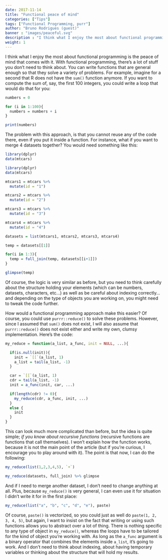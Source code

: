 ```yaml
---
date: 2017-11-14
title: "Functional peace of mind"
categories: ["Tips"]
tags: ["Functional Programming, purr"]
author: "Bruno Rodrigues (guest)"
banner : "images/peaceful.svg"
description : "I think what I enjoy the most about functional programming is the peace of mind that comes with it. Let me show you what I mean through examples."
weight: 1
---
```


I think what I enjoy the most about functional programming is the peace of mind that comes with it.
With functional programming, there's a lot of stuff you don't need to think about. You can write
functions that are general enough so that they solve a variety of problems. For example, imagine
for a second that R does not have the `sum()` function anymore. If you want to compute the sum of,
say, the first 100 integers, you could write a loop that would do that for you:

```r
numbers = 0

for (i in 1:100){
  numbers = numbers + i
}

print(numbers)
```

The problem with this approach, is that you cannot reuse any of the code there, even if you put it
inside a function. For instance, what if you want to merge 4 datasets together? You would need
something like this:

```r
library(dplyr)
data(mtcars)
```

```r
library(dplyr)
data(mtcars)
```

```r
mtcars1 = mtcars %>%
  mutate(id = "1")

mtcars2 = mtcars %>%
  mutate(id = "2")

mtcars3 = mtcars %>%
  mutate(id = "3")

mtcars4 = mtcars %>%
  mutate(id = "4")

datasets = list(mtcars1, mtcars2, mtcars3, mtcars4)

temp = datasets[[1]]

for(i in 1:3){
  temp = full_join(temp, datasets[[i+1]])
}

glimpse(temp)
```

Of course, the logic is very similar as before, but you need to think carefully about the structure
holding your elements (which can be numbers, datasets, characters, etc...) as well as be careful
about indexing correctly... and depending on the type of objects you are working on, you might need
to tweak the code further.

How would a functional programming approach make this easier? Of course, you could use
`purrr::reduce()` to solve these problems. However, since I assumed that `sum()` does not exist,
I will also assume that `purrr::reduce()` does not exist either and write my own, clumsy
implementation. Here's the code:

```r
my_reduce = function(a_list, a_func, init = NULL, ...){

  if(is.null(init)){
    init = `[[`(a_list, 1)
    a_list = tail(a_list, -1)
  }

  car = `[[`(a_list, 1)
  cdr = tail(a_list, -1)
  init = a_func(init, car, ...)

  if(length(cdr) != 0){
    my_reduce(cdr, a_func, init, ...)
  }
  else {
    init
  }
}
```

This can look much more complicated than before, but the idea is quite simple; *if you know about
recursive functions* (recursive functions are functions that call themselves). I won't explain how
the function works, because it is not the main point of the article (but if
you're curious, I encourage you to play around with it). The point is that now, I can do the following:

```r
my_reduce(list(1,2,3,4,5), `+`)

my_reduce(datasets, full_join) %>% glimpse
```

And if I need to merge another dataset, I don't need to change anything at all. Plus, because `my_reduce()` 
is very general, I can even use it for situation I didn't write it for in the first place:

```r
my_reduce(list("a", "b", "c", "d", "e"), paste)
```

Of course, `paste()` is vectorized, so you could just as well do `paste(1, 2, 3, 4, 5)`, but again, I want
to insist on the fact that writing or using such functions allows you to abstract over a lot of thing.
There is nothing specific to any type of object in `my_reduce()`, whereas the loops have to be tailored
for the kind of object you're working with. As long as the `a_func` argument is a binary operator
that combines the elements inside `a_list`, it's going to work. And I don't need to think about
indexing, about having temporary variables or thinking about the structure that will hold my
results.